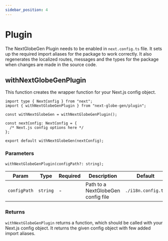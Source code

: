 ```yaml
---
sidebar_position: 4
---
```


# Plugin

The NextGlobeGen Plugin needs to be enabled in `next.config.ts` file. It sets up the required import aliases for the package to work correctly. It also regenerates the localized routes, messages and the types for the package when changes are made in the source code.

## withNextGlobeGenPlugin

This function creates the wrapper function for your Next.js config object.

```tsx title="next.config.ts"
import type { NextConfig } from "next";
import { withNextGlobeGenPlugin } from "next-globe-gen/plugin";

const withNextGlobeGen = withNextGlobeGenPlugin();

const nextConfig: NextConfig = {
  /* Next.js config options here */
};

export default withNextGlobeGen(nextConfig);
```

### Parameters

```tsx
withNextGlobeGenPlugin(configPath?: string);
```

| Param        | Type     | Required | Description                        | Default            |
| ------------ | -------- | -------- | ---------------------------------- | ------------------ |
| `configPath` | `string` | -        | Path to a NextGlobeGen config file | `./i18n.config.ts` |

### Returns

`withNextGlobeGenPlugin` returns a function, which should be called with your Next.js config object. It returns the given config object with few added import aliases.
